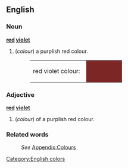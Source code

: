 ==English==

===Noun===
'''[[red]] [[violet]]'''
#(''colour'') a purplish red colour.
#:<table><tr><td>red violet colour: &nbsp;</td><td bgcolor="#7C2626" width="80">&nbsp; </td></tr></table>

===Adjective===
'''[[red]] [[violet]]'''
#(''colour'') of a purplish red colour.

===Related words===
:''See'' [[Wiktionary_Appendix:Colours|Appendix:Colours]]

[[Category:English colors]]